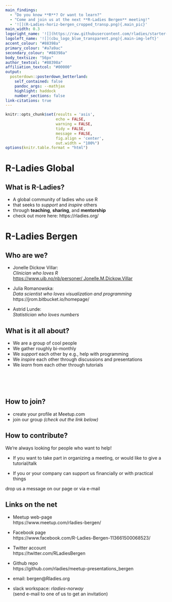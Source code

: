 ```yaml
---
main_findings:
  - "Do you know **R**? Or want to learn?"
  - "Come and join us at the next **R-Ladies Bergen** meeting!"
  - '![](R-Ladies-horiz-bergen_cropped_transp.png){.main_pic}'
main_width: 0.3
logoright_name: '![](https://raw.githubusercontent.com/rladies/starter-kit/master/logo/R-LadiesGlobal_RBG_online_LogoWithText_Horizontal.png){.main-img-right}'
logoleft_name: '![](cbu_logo_blue_transparent.png){.main-img-left}'
accent_colour: "#88398a"
primary_colour: "#a7a9ac"
secondary_colour: "#88398a"
body_textsize: "56px"
author_textcol: "#88398a"
affiliation_textcol: "#00000"
output: 
  posterdown::posterdown_betterland:
    self_contained: false
    pandoc_args: --mathjax
    highlight: haddock
    number_sections: false
link-citations: true
---
```


<!---
CAUTION: do not knit with rmarkdown, but with pagedown::chrome_print("R-Ladies_bergen_poster.Rmd").
This produces also a pdf file, which looks correct; while the html file does not
retain columns nicely!
--->


```r
knitr::opts_chunk$set(results = 'asis',
                      echo = FALSE,
                      warning = FALSE,
                      tidy = FALSE,
                      message = FALSE,
                      fig.align = 'center',
                      out.width = "100%")
options(knitr.table.format = "html") 
```

# R-Ladies Global

## What is R-Ladies?

- A global community of ladies who use R
- that seeks to _support_ and _inspire_ others
- through **teaching**, **sharing**, and **mentorship**
- check out more here: https://rladies.org/

# R-Ladies Bergen

## Who are we?

- Jonelle Dickow Villar:  
_Clinician who loves R_  
[https://www.uib.no/nb/personer/ Jonelle.M.Dickow.Villar](https://www.uib.no/nb/personer/Jonelle.M.Dickow.Villar)

- Julia Romanowska:  
_Data scientist who loves visualization and programming_  
https://jrom.bitbucket.io/homepage/

- Astrid Lunde:  
_Statistician who loves numbers_


## What is it all about?

- We are a group of cool people
- We gather roughly bi-monthly
- We _support_ each other by e.g., help with programming
- We _inspire_ each other through discussions and presentations
- We _learn_ from each other through tutorials

<br>
<br>
<br>

## How to join?

- create your profile at Meetup.com
- join our group _(check out the link below)_

## How to contribute?

We're always looking for people who want to help!

- If you want to take part in organizing a meeting, or would like to give a tutorial/talk

- If you or your company can support us financially or with practical things  

drop us a message on our page or via e-mail

## Links on the net

* Meetup web-page  
https://www.meetup.com/rladies-bergen/

* Facebook page  
https://www.facebook.com/R-Ladies-Bergen-113661500068523/

* Twitter account  
https://twitter.com/RLadiesBergen

* Github repo  
https://github.com/rladies/meetup-presentations_bergen

* email: bergen@Rladies.org

* slack workspace: _rladies-norway_  
(send e-mail to one of us to get an invitation)

